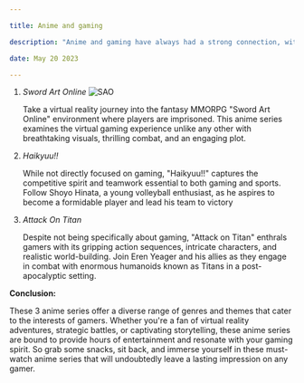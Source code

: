```yaml
---

title: Anime and gaming

description: "Anime and gaming have always had a strong connection, with many anime series drawing inspiration from video games and vice versa. "

date: May 20 2023

---
```


1. *Sword Art Online* ![SAO](./download.jpeg)

    Take a virtual reality journey into the fantasy MMORPG "Sword Art Online" environment where players are imprisoned. This anime series examines the virtual gaming experience unlike any other with breathtaking visuals, thrilling combat, and an engaging plot.

2. *Haikyuu!!* 

    While not directly focused on gaming, "Haikyuu!!" captures the competitive spirit and teamwork essential to both gaming and sports. Follow Shoyo Hinata, a young volleyball enthusiast, as he aspires to become a formidable player and lead his team to victory

3. *Attack On Titan* 

    Despite not being specifically about gaming, "Attack on Titan" enthrals gamers with its gripping action sequences, intricate characters, and realistic world-building. Join Eren Yeager and his allies as they engage in combat with enormous humanoids known as Titans in a post-apocalyptic setting.

    

 **Conclusion:**

These 3 anime series offer a diverse range of genres and themes that cater to the interests of gamers. Whether you're a fan of virtual reality adventures, strategic battles, or captivating storytelling, these anime series are bound to provide hours of entertainment and resonate with your gaming spirit. So grab some snacks, sit back, and immerse yourself in these must-watch anime series that will undoubtedly leave a lasting impression on any gamer.
